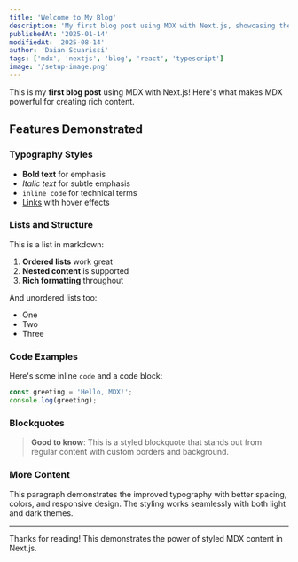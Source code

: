 ```yaml
---
title: 'Welcome to My Blog'
description: 'My first blog post using MDX with Next.js, showcasing the power of combining Markdown with React components for rich content creation.'
publishedAt: '2025-01-14'
modifiedAt: '2025-08-14'
author: 'Daian Scuarissi'
tags: ['mdx', 'nextjs', 'blog', 'react', 'typescript']
image: '/setup-image.png'
---
```


This is my **first blog post** using MDX with Next.js! Here's what makes MDX powerful for creating rich content.

## Features Demonstrated

### Typography Styles

- **Bold text** for emphasis
- _Italic text_ for subtle emphasis
- `inline code` for technical terms
- [Links](https://nextjs.org) with hover effects

### Lists and Structure

This is a list in markdown:

1. **Ordered lists** work great
2. **Nested content** is supported
3. **Rich formatting** throughout

And unordered lists too:

- One
- Two
- Three

### Code Examples

Here's some inline `code` and a code block:

```javascript
const greeting = 'Hello, MDX!';
console.log(greeting);
```

### Blockquotes

> **Good to know**: This is a styled blockquote that stands out from regular content with custom borders and background.

### More Content

This paragraph demonstrates the improved typography with better spacing, colors, and responsive design. The styling works seamlessly with both light and dark themes.

---

Thanks for reading! This demonstrates the power of styled MDX content in Next.js.
